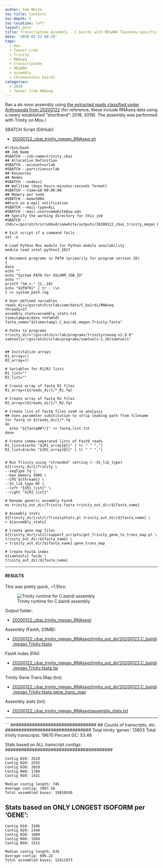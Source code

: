```yaml
---
author: Sam White
toc-title: Contents
toc-depth: 5
toc-location: left
layout: post
title: Transcriptome Assembly - C.bairdi with MEGAN6 Taxonomy-specific Reads with Trinity on Mox
date: '2020-01-22 08:29'
tags:
  - mox
  - Tanner crab
  - Trinity
  - RNAseq
  - transcriptome
  - MEGAN6
  - assembly
  - Chionoecetes bairdi
categories:
  - 2020
  - Tanner Crab RNAseq
---
```

Ran a _de novo_ assembly using [the extracted reads classified under _Arthropoda_ from 20200122](https://robertslab.github.io/sams-notebook/posts/2020/2020-01-22-Data-Wrangling---Arthropoda-and-Alveolata-Taxonomic-RNAseq-FastQ-Extractions/) (for reference, these include RNAseq data using a newly established "shorthand": 2018, 2019). The assembly was performed with Trinity on Mox./


SBATCH Script (GitHub):

- [20200122_cbai_trinity_megan_RNAseq.sh](https://github.com/RobertsLab/sams-notebook/blob/master/sbatch_scripts/20200122_cbai_trinity_megan_RNAseq.sh)

```shell
#!/bin/bash
## Job Name
#SBATCH --job-name=trinity_cbai
## Allocation Definition
#SBATCH --account=srlab
#SBATCH --partition=srlab
## Resources
## Nodes
#SBATCH --nodes=1
## Walltime (days-hours:minutes:seconds format)
#SBATCH --time=10-00:00:00
## Memory per node
#SBATCH --mem=500G
##turn on e-mail notification
#SBATCH --mail-type=ALL
#SBATCH --mail-user=samwhite@uw.edu
## Specify the working directory for this job
#SBATCH --chdir=/gscratch/scrubbed/samwhite/outputs/20200122_cbai_trinity_megan_RNAseq

# Exit script if a command fails
set -e

# Load Python Mox module for Python module availability
module load intel-python3_2017

# Document programs in PATH (primarily for program version ID)
{
date
echo ""
echo "System PATH for $SLURM_JOB_ID"
echo ""
printf "%0.s-" {1..10}
echo "${PATH}" | tr : \\n
} >> system_path.log

# User-defined variables
reads_dir=/gscratch/srlab/sam/data/C_bairdi/RNAseq
threads=27
assembly_stats=assembly_stats.txt
timestamp=$(date +%Y%m%d)
fasta_name="${timestamp}.C_bairdi.megan.Trinity.fasta"

# Paths to programs
trinity_dir="/gscratch/srlab/programs/trinityrnaseq-v2.9.0"
samtools="/gscratch/srlab/programs/samtools-1.10/samtools"


## Inititalize arrays
R1_array=()
R2_array=()

# Variables for R1/R2 lists
R1_list=""
R2_list=""

# Create array of fastq R1 files
R1_array=(${reads_dir}/*_R1.fq)

# Create array of fastq R2 files
R2_array=(${reads_dir}/*_R2.fq)

# Create list of fastq files used in analysis
## Uses parameter substitution to strip leading path from filename
for fastq in ${reads_dir}/*.fq
do
  echo "${fastq##*/}" >> fastq.list.txt
done

# Create comma-separated lists of FastQ reads
R1_list=$(echo "${R1_array[@]}" | tr " " ",")
R2_list=$(echo "${R2_array[@]}" | tr " " ",")


# Run Trinity using "stranded" setting (--SS_lib_type)
${trinity_dir}/Trinity \
--seqType fq \
--max_memory 500G \
--CPU ${threads} \
--SS_lib_type RF \
--left "${R1_list}" \
--right "${R2_list}"

# Rename generic assembly FastA
mv trinity_out_dir/Trinity.fasta trinity_out_dir/${fasta_name}

# Assembly stats
${trinity_dir}/util/TrinityStats.pl trinity_out_dir/${fasta_name} \
> ${assembly_stats}

# Create gene map files
${trinity_dir}/util/support_scripts/get_Trinity_gene_to_trans_map.pl \
trinity_out_dir/${fasta_name} \
> trinity_out_dir/${fasta_name}.gene_trans_map

# Create FastA index
${samtools} faidx \
trinity_out_dir/${fasta_name}
```

---

#### RESULTS

This was pretty quick, ~1.5hrs:

![Trinity runtime for C.bairdi assembly](https://github.com/RobertsLab/sams-notebook/blob/master/images/screencaps/20200122_cbai_trinity_megan_RNAseq_runtime.png?raw=true)

Output folder:

- [20200122_cbai_trinity_megan_RNAseq/](https://gannet.fish.washington.edu/Atumefaciens/20200122_cbai_trinity_megan_RNAseq/)

Assembly (FastA; 20MB):

- [20200122_cbai_trinity_megan_RNAseq/trinity_out_dir/20200122.C_bairdi.megan.Trinity.fasta](https://gannet.fish.washington.edu/Atumefaciens/20200122_cbai_trinity_megan_RNAseq/trinity_out_dir/20200122.C_bairdi.megan.Trinity.fasta)

FastA Index (FAI):

- [20200122_cbai_trinity_megan_RNAseq/trinity_out_dir/20200122.C_bairdi.megan.Trinity.fasta.fai](https://gannet.fish.washington.edu/Atumefaciens/20200122_cbai_trinity_megan_RNAseq/trinity_out_dir/20200122.C_bairdi.megan.Trinity.fasta.fai)

Trinity Gene Trans Map (txt):

- [20200122_cbai_trinity_megan_RNAseq/trinity_out_dir/20200122.C_bairdi.megan.Trinity.fasta.gene_trans_map](https://gannet.fish.washington.edu/Atumefaciens/20200122_cbai_trinity_megan_RNAseq/trinity_out_dir/20200122.C_bairdi.megan.Trinity.fasta.gene_trans_map)

Assembly stats (txt):

- [20200122_cbai_trinity_megan_RNAseq/assembly_stats.txt](https://gannet.fish.washington.edu/Atumefaciens/20200122_cbai_trinity_megan_RNAseq/assembly_stats.txt)

---


```
################################
## Counts of transcripts, etc.
################################
Total trinity 'genes':	13803
Total trinity transcripts:	19670
Percent GC: 53.46

########################################
Stats based on ALL transcript contigs:
########################################

	Contig N10: 3528
	Contig N20: 2555
	Contig N30: 2029
	Contig N40: 1708
	Contig N50: 1431

	Median contig length: 745
	Average contig: 1007.16
	Total assembled bases: 19810930


#####################################################
## Stats based on ONLY LONGEST ISOFORM per 'GENE':
#####################################################

	Contig N10: 3186
	Contig N20: 2340
	Contig N30: 1889
	Contig N40: 1584
	Contig N50: 1312

	Median contig length: 635
	Average contig: 899.22
	Total assembled bases: 12411973
	```
